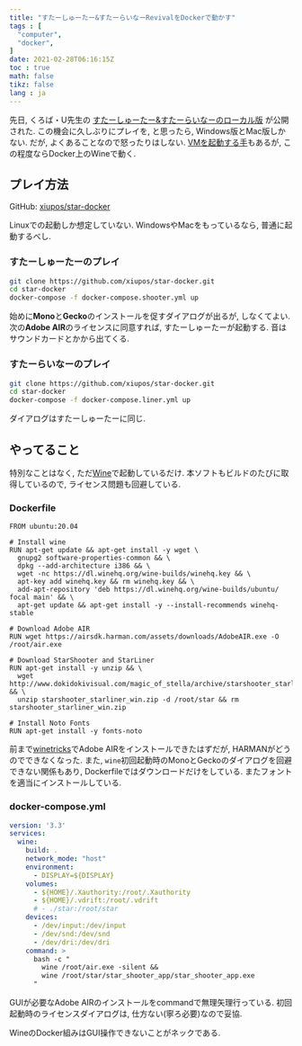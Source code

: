 ```yaml
---
title: "すたーしゅーたー&すたーらいなーRevivalをDockerで動かす"
tags : [
  "computer",
  "docker",
]
date: 2021-02-28T06:16:15Z
toc : true
math: false
tikz: false
lang : ja
---
```


先日, くろば・U先生の
[すたーしゅーたー&すたーらいなーのローカル版](http://www.dokidokivisual.com/magic_of_stella/ss_sn_revival.php)
が公開された.
この機会に久しぶりにプレイを, と思ったら,
Windows版とMac版しかない.
だが, よくあることなので怒ったりはしない.
[VMを起動する手](https://blog.xiupos.net/blog/computer/win10-vm-archlinux/)もあるが,
この程度ならDocker上のWineで動く.

## プレイ方法

GitHub: [xiupos/star-docker](https://github.com/xiupos/star-docker)

Linuxでの起動しか想定していない.
WindowsやMacをもっているなら, 普通に起動するべし.

### すたーしゅーたーのプレイ
```bash
git clone https://github.com/xiupos/star-docker.git
cd star-docker
docker-compose -f docker-compose.shooter.yml up
```
始めに**Mono**と**Gecko**のインストールを促すダイアログが出るが,
しなくてよい. 次の**Adobe AIR**のライセンスに同意すれば,
すたーしゅーたーが起動する.
音はサウンドカードとかから出てくる.

### すたーらいなーのプレイ
```bash
git clone https://github.com/xiupos/star-docker.git
cd star-docker
docker-compose -f docker-compose.liner.yml up
```
ダイアログはすたーしゅーたーに同じ.

## やってること

特別なことはなく, ただ[Wine](https://www.winehq.org/)で起動しているだけ.
本ソフトもビルドのたびに取得しているので,
ライセンス問題も回避している.

### Dockerfile

```docker
FROM ubuntu:20.04

# Install wine
RUN apt-get update && apt-get install -y wget \
  gnupg2 software-properties-common && \
  dpkg --add-architecture i386 && \
  wget -nc https://dl.winehq.org/wine-builds/winehq.key && \
  apt-key add winehq.key && rm winehq.key && \
  add-apt-repository 'deb https://dl.winehq.org/wine-builds/ubuntu/ focal main' && \
  apt-get update && apt-get install -y --install-recommends winehq-stable

# Download Adobe AIR
RUN wget https://airsdk.harman.com/assets/downloads/AdobeAIR.exe -O /root/air.exe

# Download StarShooter and StarLiner
RUN apt-get install -y unzip && \
  wget http://www.dokidokivisual.com/magic_of_stella/archive/starshooter_starliner_win.zip && \
  unzip starshooter_starliner_win.zip -d /root/star && rm starshooter_starliner_win.zip

# Install Noto Fonts
RUN apt-get install -y fonts-noto
```

前まで[winetricks](https://wiki.winehq.org/Winetricks)でAdobe AIRをインストールできたはずだが,
HARMANがどうのでできなくなった.
また, `wine`初回起動時のMonoとGeckoのダイアログを回避できない関係もあり,
Dockerfileではダウンロードだけをしている.
またフォントを適当にインストールしている.

### docker-compose.yml

```yaml
version: '3.3'
services:
  wine:
    build: .
    network_mode: "host"
    environment:
      - DISPLAY=${DISPLAY}
    volumes:
      - ${HOME}/.Xauthority:/root/.Xauthority
      - ${HOME}/.vdrift:/root/.vdrift
      # - ./star:/root/star
    devices:
      - /dev/input:/dev/input
      - /dev/snd:/dev/snd
      - /dev/dri:/dev/dri
    command: >
      bash -c "
        wine /root/air.exe -silent &&
        wine /root/star/star_shooter_app/star_shooter_app.exe
      "
```

GUIが必要なAdobe AIRのインストールをcommandで無理矢理行っている.
初回起動時のライセンスダイアログは, 仕方ない(寧ろ必要)なので妥協.

WineのDocker組みはGUI操作できないことがネックである.
